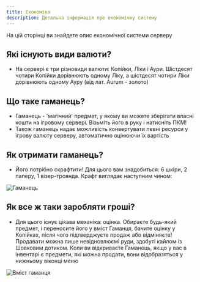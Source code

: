 ```yaml
---
title: Економіка
description: Детальна інформація про економічну систему
---
```



На цій сторінці ви знайдете опис економічної системи серверу

## Які існують види валюти?
- На сервері є три різновиди валюти: Копійки, Ліки і Аури. Шістдесят чотири Копійки дорівнюють одному Ліку, а шістдесят чотири Ліки дорівнюють одному Ауру (від лат. Aurum - золото)

## Що таке гаманець?

- Гаманець - 'магічний' предмет, у якому ви можете зберігати власні кошти на ігровому сервері. Візьміть його в руку і натисніть ПКМ!
- Також гаманець надає можливість конвертувати певні ресурси у ігрову валюту серверу, автоматично оцінюючи їх вартість

## Як отримати гаманець?

- Його потрібно скрафтити! Для цього вам знадобиться: 6 шкіри, 2 паперу, 1 візер-троянда. Крафт виглядає наступним чином:

<p align={"center"}>
    <img src={craft.src} align alt="Гаманець" />
</p>

## Як все ж таки заробляти гроші?

- Для цього існує цікава механіка: оцінка. Обираєте будь-який предмет, і переносите його у вміст Гаманця, бачите оцінку у Копійках, після чого підтверджуєте продаж або відміняєте! Продавати можна лише невідновлюємі руди, здобуті кайлом із Шовковим дотиком. Коли ви відкриваєте Гаманець, якщо у вас в інвентарі є предмети, які можна продати, вони відобразяться у нижньому віконці меню

<p align={"center"}>
    <img src={insides.src} align alt="Вміст гаманця" />
</p>
